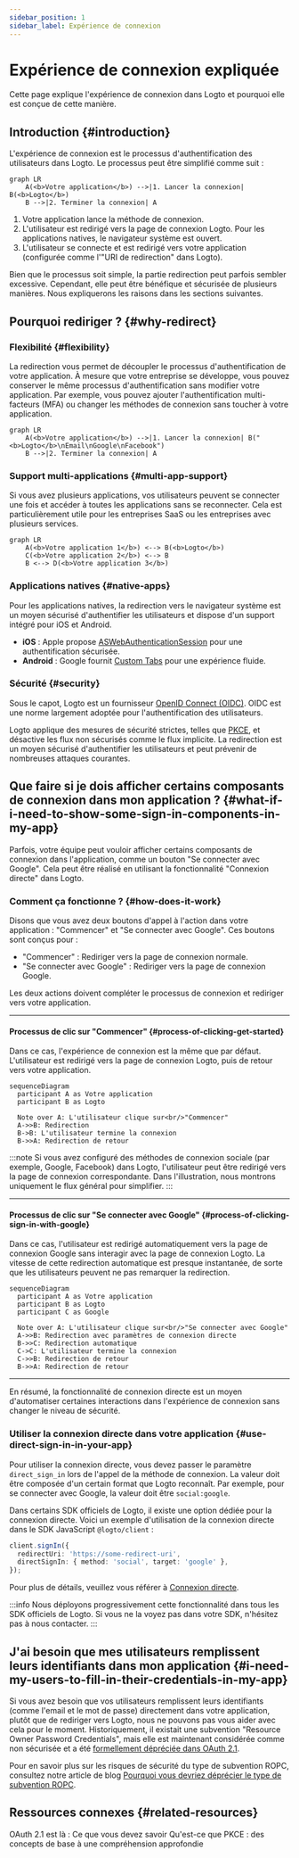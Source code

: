 ```yaml
---
sidebar_position: 1
sidebar_label: Expérience de connexion
---
```


# Expérience de connexion expliquée

Cette page explique l'expérience de connexion dans Logto et pourquoi elle est conçue de cette manière.

## Introduction \{#introduction}

L'expérience de connexion est le processus d'authentification des utilisateurs dans Logto. Le processus peut être simplifié comme suit :

```mermaid
graph LR
    A(<b>Votre application</b>) -->|1. Lancer la connexion| B(<b>Logto</b>)
    B -->|2. Terminer la connexion| A
```

1. Votre application lance la méthode de connexion.
2. L'utilisateur est redirigé vers la page de connexion Logto. Pour les applications natives, le navigateur système est ouvert.
3. L'utilisateur se connecte et est redirigé vers votre application (configurée comme l'"URI de redirection" dans Logto).

Bien que le processus soit simple, la partie redirection peut parfois sembler excessive. Cependant, elle peut être bénéfique et sécurisée de plusieurs manières. Nous expliquerons les raisons dans les sections suivantes.

## Pourquoi rediriger ? \{#why-redirect}

### Flexibilité \{#flexibility}

La redirection vous permet de découpler le processus d'authentification de votre application. À mesure que votre entreprise se développe, vous pouvez conserver le même processus d'authentification sans modifier votre application. Par exemple, vous pouvez ajouter l'authentification multi-facteurs (MFA) ou changer les méthodes de connexion sans toucher à votre application.

```mermaid
graph LR
    A(<b>Votre application</b>) -->|1. Lancer la connexion| B("<b>Logto</b>\nEmail\nGoogle\nFacebook")
    B -->|2. Terminer la connexion| A
```

### Support multi-applications \{#multi-app-support}

Si vous avez plusieurs applications, vos utilisateurs peuvent se connecter une fois et accéder à toutes les applications sans se reconnecter. Cela est particulièrement utile pour les entreprises SaaS ou les entreprises avec plusieurs services.

```mermaid
graph LR
    A(<b>Votre application 1</b>) <--> B(<b>Logto</b>)
    C(<b>Votre application 2</b>) <--> B
    B <--> D(<b>Votre application 3</b>)
```

### Applications natives \{#native-apps}

Pour les applications natives, la redirection vers le navigateur système est un moyen sécurisé d'authentifier les utilisateurs et dispose d'un support intégré pour iOS et Android.

- **iOS** : Apple propose [ASWebAuthenticationSession](https://developer.apple.com/documentation/authenticationservices/aswebauthenticationsession) pour une authentification sécurisée.
- **Android** : Google fournit [Custom Tabs](https://developer.chrome.com/docs/android/custom-tabs) pour une expérience fluide.

### Sécurité \{#security}

Sous le capot, Logto est un fournisseur [OpenID Connect (OIDC)](https://openid.net/specs/openid-connect-core-1_0.html). OIDC est une norme largement adoptée pour l'authentification des utilisateurs.

Logto applique des mesures de sécurité strictes, telles que [PKCE](https://tools.ietf.org/html/rfc7636), et désactive les flux non sécurisés comme le flux implicite. La redirection est un moyen sécurisé d'authentifier les utilisateurs et peut prévenir de nombreuses attaques courantes.

## Que faire si je dois afficher certains composants de connexion dans mon application ? \{#what-if-i-need-to-show-some-sign-in-components-in-my-app}

Parfois, votre équipe peut vouloir afficher certains composants de connexion dans l'application, comme un bouton "Se connecter avec Google". Cela peut être réalisé en utilisant la fonctionnalité "Connexion directe" dans Logto.

### Comment ça fonctionne ? \{#how-does-it-work}

Disons que vous avez deux boutons d'appel à l'action dans votre application : "Commencer" et "Se connecter avec Google". Ces boutons sont conçus pour :

- "Commencer" : Rediriger vers la page de connexion normale.
- "Se connecter avec Google" : Rediriger vers la page de connexion Google.

Les deux actions doivent compléter le processus de connexion et rediriger vers votre application.

---

#### Processus de clic sur "Commencer" \{#process-of-clicking-get-started}

Dans ce cas, l'expérience de connexion est la même que par défaut. L'utilisateur est redirigé vers la page de connexion Logto, puis de retour vers votre application.

```mermaid
sequenceDiagram
  participant A as Votre application
  participant B as Logto

  Note over A: L'utilisateur clique sur<br/>"Commencer"
  A->>B: Redirection
  B->B: L'utilisateur termine la connexion
  B->>A: Redirection de retour
```

:::note
Si vous avez configuré des méthodes de connexion sociale (par exemple, Google, Facebook) dans Logto, l'utilisateur peut être redirigé vers la page de connexion correspondante. Dans l'illustration, nous montrons uniquement le flux général pour simplifier.
:::

---

#### Processus de clic sur "Se connecter avec Google" \{#process-of-clicking-sign-in-with-google}

Dans ce cas, l'utilisateur est redirigé automatiquement vers la page de connexion Google sans interagir avec la page de connexion Logto. La vitesse de cette redirection automatique est presque instantanée, de sorte que les utilisateurs peuvent ne pas remarquer la redirection.

```mermaid
sequenceDiagram
  participant A as Votre application
  participant B as Logto
  participant C as Google

  Note over A: L'utilisateur clique sur<br/>"Se connecter avec Google"
  A->>B: Redirection avec paramètres de connexion directe
  B->>C: Redirection automatique
  C->C: L'utilisateur termine la connexion
  C->>B: Redirection de retour
  B->>A: Redirection de retour
```

---

En résumé, la fonctionnalité de connexion directe est un moyen d'automatiser certaines interactions dans l'expérience de connexion sans changer le niveau de sécurité.

### Utiliser la connexion directe dans votre application \{#use-direct-sign-in-in-your-app}

Pour utiliser la connexion directe, vous devez passer le paramètre `direct_sign_in` lors de l'appel de la méthode de connexion. La valeur doit être composée d'un certain format que Logto reconnaît. Par exemple, pour se connecter avec Google, la valeur doit être `social:google`.

Dans certains SDK officiels de Logto, il existe une option dédiée pour la connexion directe. Voici un exemple d'utilisation de la connexion directe dans le SDK JavaScript `@logto/client` :

```ts
client.signIn({
  redirectUri: 'https://some-redirect-uri',
  directSignIn: { method: 'social', target: 'google' },
});
```

Pour plus de détails, veuillez vous référer à [Connexion directe](/end-user-flows/authentication-parameters/direct-sign-in).

:::info
Nous déployons progressivement cette fonctionnalité dans tous les SDK officiels de Logto. Si vous ne la voyez pas dans votre SDK, n'hésitez pas à nous contacter.
:::

## J'ai besoin que mes utilisateurs remplissent leurs identifiants dans mon application \{#i-need-my-users-to-fill-in-their-credentials-in-my-app}

Si vous avez besoin que vos utilisateurs remplissent leurs identifiants (comme l'email et le mot de passe) directement dans votre application, plutôt que de rediriger vers Logto, nous ne pouvons pas vous aider avec cela pour le moment. Historiquement, il existait une subvention "Resource Owner Password Credentials", mais elle est maintenant considérée comme non sécurisée et a été [formellement dépréciée dans OAuth 2.1](https://datatracker.ietf.org/doc/html/draft-ietf-oauth-security-topics#name-resource-owner-password-cre).

Pour en savoir plus sur les risques de sécurité du type de subvention ROPC, consultez notre article de blog [Pourquoi vous devriez déprécier le type de subvention ROPC](https://blog.logto.io/deprecated-ropc-grant-type/).

## Ressources connexes \{#related-resources}

<Url href="https://blog.logto.io/oauth-2-1/">OAuth 2.1 est là : Ce que vous devez savoir</Url>
<Url href="https://blog.logto.io/how-pkce-protects-the-authorization-code-flow-for-native-apps">
  Qu'est-ce que PKCE : des concepts de base à une compréhension approfondie
</Url>
